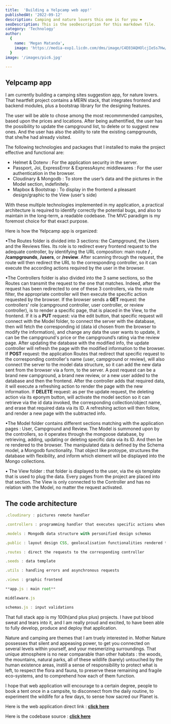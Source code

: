```yaml
---
title:  'Building a Yelpcamp web app!'
publishedAt: '2022-09-12'
description: Camping and nature lovers this one is for you ❤️
seoDescription: This is the seoDescription for this markdown file.
category: 'Technology'
author:
  {
    name: 'Megan Matanda',
    image: 'https://media-exp1.licdn.com/dms/image/C4E03AQHOlcjIeSs7Hw/profile-displayphoto-shrink_200_200/0/1656079264419?e=1665014400&v=beta&t=iqNsDEnusO-SGUDunM-TC5ZJcMGGMq6Yn_xWwOVYXvE',
  }
image: '/images/pic6.jpg'

---
```


## Yelpcamp app

I am currently building a camping sites suggestion app, for nature lovers.
 That heartfelt project contains a MERN stack, that integrates frontend and backend modules, plus a bootstrap library for the designing features.

The user will be able to chose among the most recommmended campsites, based upon the prices and locations. 
After being authentified, the user has the possibility to update the campground list, 
to delete or to suggest new ones. And the user has also the ability to rate the existing campgrounds, that she/he had already visited.

The following technologies and packages that I installed to make the project effective and functional are:

- Helmet & Dotenv : For the application security in the server.
- Passport, Joi, ExpressError & ExpressAsync middlewares : For the user authentication in the browser.
- Cloudinary & Mongodb : To store the user’s data and the pictures in the Model section, indefinitely. 
- Mapbox & Bootstrap : To display in the frontend a pleasant design/graphic to the View (user's side)

With these multiple technologies implemented in my application, a practical architecture is required to identify correctly the potential bugs, and also to maintain in the long-term, a readable codebase.
The MVC paradigm is my foremost choice for that exact purpose.

 Here is how the Yelpcamp app is organized:

 •The Routes folder is divided into 3 sections: the Campground, the Users and the Reviews files. Its role is to redirect every frontend request to the adequate controller, by identifying the URL composition: main route **/** , **/campgrounds**, **/users**, or  **/review**. 
 After scanning through the request, the route will then redirect the URL to the corresponding controller, so it can execute the according actions required by the user in the browser.

 •The Controllers folder is also divided into the 3 same sections, so the Routes can transmit the request to the one that matches. Indeed, after the request has been redirected to one of these 3 controllers, via the route filter, the appropriate controller will then execute the specific action requested by the browser. 
 If the browser sends a **GET** request: the controllers' role (campground controller, user controller, or review controller), is to render a specific page, that is placed in the View, to the frontend. 
 If it is a **PUT** request: via the edit button, that specific request will connect with the Model folder, to connect the server with the database, then will fetch the corresponding id (data id chosen from the browser to modify the information), and change any data the user wants to update, it can be the campground's price or the campground’s rating via the review page. After updating the database with the modified info, the update controller will refresh the page with the modified information to the browser. 
If **POST** request: the application Routes that redirect that specific request to the corresponding controller's name (user, campground or review), will also connect the server to the model data structure, so it can add the new data sent from the browser via a form, to the server. A post request can be a brand new campground, a brand new review, or a new user added to the database and then the frontend. After the controller adds that required data, it will execute a refreshing action to render the page with the new information.
If **DELETE** request: as per the update request, the deleting action via its eponym button, will activate the model section so it can retrieve via the id data invoked, the corresponding collection/object name, and erase that required data via its ID. A refreshing action will then follow, and render a new page with the subtracted info.

 •The Model folder contains different sections matching with the application pages : User, Campground and Review. The Model is summoned upon by the controllers, so it operates through the mongoose database, by retrieving, adding, updating or deleting specific data via its ID. And then be re rendered to the browser. The manipulated data is defined by the Schema model, a Mongodb functionality. That object like protoype, structures the database with flexibility, and inform which element will be displayed into the Mongo collections.

 • The View folder : that folder is displayed to the user, via the ejs template that is used to plug the data. Every pages from the project are placed into that section. The View is only connected to the Controller and has no relation with the Model, no matter the request activated.

## The code architecture 
 ```js index.js box=1[30:50]
.cloudinary : pictures remote handler

.controllers : programming handler that executes specific actions when request recieved to the server.

.models : Mongodb data structure with personified design schemas

.public : layout design CSS, geolocalisation functionalities rendered to the clientside

.routes : direct the requests to the corresponding controller

.seeds : data template

.utils : handling errors and asynchronous requests

.views : graphic frontend

**app.js : main root**

middleware.js 

schemas.js : input validations
```

That full stack app is my 100h(and plus plus) projects. I have put blood sweat and tears into it, and
I am really proud and excited, to have been able to fully develop, produce and deploy that application.

Nature and camping are themes that I am truely interested in. Mother Nature possesses that silent and appeasing power, to get you connected on several levels within yourself, and your mesmerizing surroundings. 
That unique atmosphere is no near comparable than other habitats :
 the woods, the mountains, natural parks, all of these wildlife  (barely) untouched by the human existence areas, instill a sense of responsibility to protect what is left, to respect the flora and fauna, 
  to preserve these remaining and fragile eco-systems, and to comprehend how each of them function.

I hope that web application will encourage to a certain degree, people to book a tent once in a campsite, to disconnect from the daily routine, to experiment the wildlife for a few days, to sense how sacred our Planet is.


Here is the web application direct link : <a href="https://yelpcamp74.herokuapp.com/"> **click here** </a>

Here is the codebase source : <a href="https://github.com/Megan74/YelpCamp"> **click here** </a>